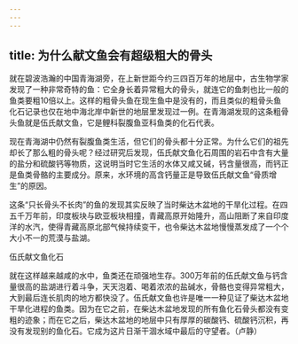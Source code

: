 ```yaml
---
---
---
```

title: 为什么献文鱼会有超级粗大的骨头
---




就在碧波浩瀚的中国青海湖旁，在上新世距今约三四百万年的地层中，古生物学家发现了一种非常奇特的鱼：它全身长着异常粗大的骨头，就连它的鱼刺也比一般的鱼类要粗10倍以上。这样的粗骨头鱼在现生鱼中是没有的，而且类似的粗骨头鱼化石记录也仅在地中海北岸中新世的地层里发现过一例。在青海湖发现的这条粗骨头鱼就是伍氏献文鱼，它是鲤科裂腹鱼亚科鱼类的化石代表。

现在青海湖中仍然有裂腹鱼类生活，但它们的骨头都十分正常。为什么它们的祖先却长了那么粗的骨头呢？经过研究后发现，伍氏献文鱼化石周围的岩石中含有大量的盐分和硫酸钙等物质，这说明当时它生活的水体又咸又碱，钙含量很高，而钙正是鱼类骨骼的主要成分。原来，水环境的高含钙量正是导致伍氏献文鱼“骨质增生”的原因。

这条“只长骨头不长肉”的鱼的发现其实反映了当时柴达木盆地的干旱化过程。在四五千万年前，印度板块与欧亚板块相撞，青藏高原开始隆升，高山阻断了来自印度洋的水汽，使得青藏高原北部气候持续变干，也令柴达木盆地慢慢蒸发成了一个个大小不一的荒漠与盐湖。

伍氏献文鱼化石



就在这样越来越咸的水中，鱼类还在顽强地生存。300万年前的伍氏献文鱼与钙含量很高的盐湖进行着斗争，天天泡着、喝着浓浓的盐碱水，骨骼也变得异常粗大，大到最后连长肌肉的地方都快没了。伍氏献文鱼也许是唯一一种见证了柴达木盆地干旱化进程的鱼类。因为在它之前，在柴达木盆地发现的所有鱼化石骨头都没有变粗的迹象；而在它之后，柴达木盆地的地层中只有厚厚的碳酸钙、硫酸钙沉积，再没有发现别的鱼化石。它成为这片日渐干涸水域中最后的守望者。（卢静）